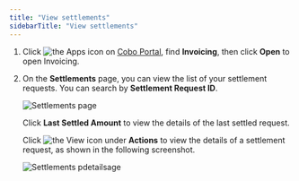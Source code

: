 ```yaml
---
title: "View settlements"
sidebarTitle: "View settlements"
---
```

1. Click <img src="/en/images/common/icon_apps.svg" className="icon" alt="the Apps icon"/> on [Cobo Portal](https://portal.cobo.com/login), find **Invoicing**, then click **Open** to open Invoicing.

2. On the **Settlements** page, you can view the list of your settlement requests. You can search by **Settlement Request ID**.

    <img src="/en/images/portal-apps/invoicing/settlements.png" className="screenshot_full_screen" alt="Settlements page"/>

    Click **Last Settled Amount** to view the details of the last settled request. 

    Click <img src="/en/images/common/icon_view.svg" className="icon" alt="the View icon"/> under **Actions** to view the details of a settlement request, as shown in the following screenshot.

    <img src="/en/images/portal-apps/invoicing/settlement_details.png" className="screenshot_full_screen" alt="Settlements pdetailsage"/>
